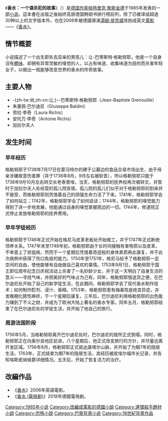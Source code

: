 {{about|名为《香水》的小说|同名電影|香水 (電影)|一組日本女子音樂團體|Perfume (日本音樂團體)|美国歌手[[布兰妮·斯皮尔斯|布兰妮·斯皮尔斯]]的单曲“Perfume”|香水味|有香味的液体|香水 }}
{{NoteTA
|1=zh-tw:徐四金; zh-cn:帕特里克·聚斯金德; zh-hk:聚四金; 
|2=zh-tw:葛奴乙; zh-cn:格勒努耶;
}}
{{infobox Book|<!-- See [[Wikipedia:WikiProject_Novels|Wikipedia:WikiProject Novels]] or [[Wikipedia:WikiProject_Books|Wikipedia:WikiProject Books]] -->
| name = 香水：一个谋杀犯的故事
| title_orig = {{lang|de|Das Parfum – Die Geschichte eines Mörders}}
| translator = 
| image = [[File:Julie_Lebrun_als_Badende.jpg|150px]]
| image_caption = 
| author = [[聚斯金德|聚斯金德]]
| illustrator = 
| cover_artist = 
| country = [[蘇黎世|蘇黎世]]
| language = [[德文|德文]]
| series = 
| genre = [[恐怖小說|恐怖小說]]、[[荒謬主義|荒謬主義]]、[[魔幻寫實主義|魔幻寫實主義]]
| publisher = Diogenes Verlag
| release_date = 1985年
| english_release_date = 
| media_type = 
| pages = 
| isbn = 3-257-01678-6
| preceded_by = 
| followed_by = 
}}

《'''香水：一个谋杀犯的故事'''》（{{lang-de|Das Parfum – Die Geschichte eines Mörders}}）是[[德国|德国]][[作家|作家]][[帕特里克·聚斯金德|帕特里克·聚斯金德]]于1985年发表的一部[[小说|小说]]。這本書在出版之後始终高居德国畅销书排行榜前列，除了已被译成超過30种以上的文字版本外，也在2006年被德國導演[[湯姆·提克威|湯姆·提克威]]改拍成英文[[電影|電影]]——《[[香水_(電影)|香水]]》。

==情节概要==
小说描述了一个出生即失去双亲的男孩儿：让-巴蒂斯特·格勒努耶，他是一个自身沒有[[體味|體味]]、却拥有异常灵敏的嗅觉的人，以占有味道、收集味道为目的而杀害年轻女子，以做出一瓶能够改变世界的香水的传奇故事。

==主要人物==
*-{zh-tw:尚;zh-cn:让;}--巴蒂斯特·格勒努耶（Jean-Baptiste Grenouille）
*朱塞佩·巴尔迪尼（Giuseppe Baldini）
*劳拉·李奇（Laura Richis）
*安托万·李奇（Antoine Richis）
*加拉尔夫人
==发生时间==
===早年经历===
格勒努耶于1738年7月17日在蒙马特尔的建于公墓边的食品交易市场出生，由于母亲涉嫌故意伤害罪（并于1738年8月，9月左右被斩首），所以格勒努耶只能于1738年9月10月左右转交长老泰里埃，当天，格勒努耶的抚养权再次被转交，并暂时于加拉尔夫人处经营的孤儿院安居。孤儿院的孤儿们似乎对于格勒努耶的到来并不接受，而格勒努耶则凭借着自己的顽强生命力活了下来。1741年，格勒努耶学会了如何站立；1742年，格勒努耶学会了如何说话；1744年，格勒努耶的嗅觉能力得到了进一步地发展，他能通过自身的嗅觉掌握周边的一切。1744年，修道院正式停止发放格勒努耶的抚养费用。
===早年学徒经历===
格勒努耶于1746年正式开始在格尼马皮革老板处开始做工，并于1747年正式断绝领养关系。1747年末至1748年初，格勒努耶由于长时间接触有害物质以及皮革，不幸患上了炭疽病，然而于一个星期后凭借着奇迹般的身体素质再此康复，并于此次病例中获得了伤口免疫的能力。1750年至1751年，格尼马给予了格勒努耶一定空间的自由，使他能够有自由做自己喜欢的事情。1753年9月1日，格勒努耶于国王即位周年纪念日庆祝活动上杀害了一名妙龄少女，并于这一天明白了自身生活的意义——寻找气味，并把美好的气味占为己有。同年，格勒努耶借送货之便，在巴尔迪尼处开始了自己的新学徒生活，在此期间，格勒努耶学会了现代香水制作技术；如何制作酊剂、浸汁、香精。1753年，格勒努耶患有梅毒性座疮变异症，并发晚期化脓性麻疹，于一个星期后康复。三年后，巴尔迪尼利用格勒努耶的出色能力赚到了不义之财，并成为了欧洲大陆上著名的香水专家。同年五月，格勒努耶结束了在巴尔迪尼处的学徒生活，并开始了他自己的旅行。
===周游法国阶段===
1756年5月，当格勒努耶离开巴尔迪尼处时，巴尔迪尼的居所正式倒塌，同时，格勒努耶正在向奥尔良地区前进，八个星期后，他正式改变旅行的方针，并尽量远离开发区域。1756年8月，格勒努耶正式抵达康塔尔山脉，并开始了为期7年的隐居生活。1763年，正式结束为期7年的隐居生活，其经历被皮埃尔福市长记录，并告知埃斯皮纳侯爵详细情况。五天后，开始了恢复活力的治疗。

== 改編作品 ==
* 《[[香水|香水]]》2006年英語電影。
* 《[[香水_(電視劇)|香水 (電視劇)]]》2018年德國電視劇。

{{Authority control}}
[[Category:1985年小说|Category:1985年小说]]
[[Category:改編成電影的德國小說|Category:改編成電影的德國小說]]
[[Category:連環殺手題材小說|Category:連環殺手題材小說]]
[[Category:恐怖小說|Category:恐怖小說]]
[[Category:巴黎背景小说|Category:巴黎背景小说]]
[[Category:18世紀背景作品|Category:18世紀背景作品]]